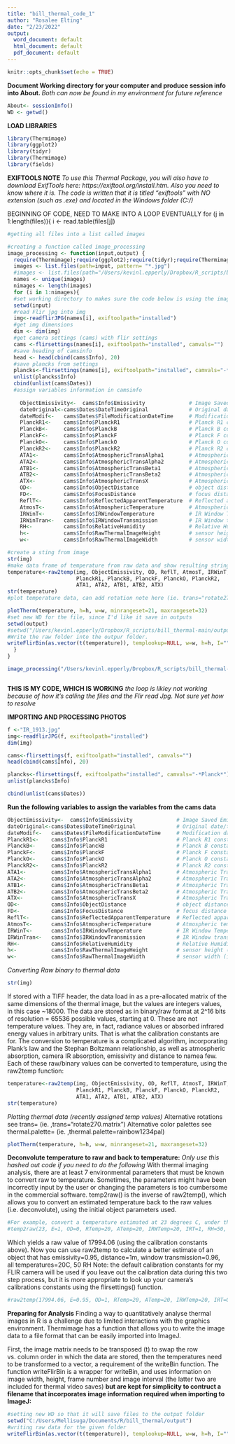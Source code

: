 ```yaml
---
title: "bill_thermal_code_1"
author: "Rosalee Elting"
date: "2/23/2022"
output:
  word_document: default
  html_document: default
  pdf_document: default
---
```


```r
knitr::opts_chunk$set(echo = TRUE)
```
**Document Working directory for your computer and produce session info into About. **
*Both can now be found in my environment for future reference*
```r
About<- sessionInfo()
WD <- getwd()
```

**LOAD LIBRARIES** 
```r
library(Thermimage)
library(ggplot2)
library(tidyr)
library(Thermimage)
library(fields)
```

**EXIFTOOLS NOTE**
*To use this Thermal Package, you will also have to download ExifTools here: https://exiftool.org/install.htm. Also you need to know where it is. The code is written that it is titled "exiftools" with NO extension (such as .exe) and located in the Windows folder (C:/)*

BEGINNING OF CODE, NEED TO MAKE INTO A LOOP EVENTUALLY 
for (j in 1:length(files)){
  i <- read.table(files[j])

```r
#getting all files into a list called images 

#creating a function called image_processing
image_processing <- function(input,output) {
  require(Thermimage);require(ggplot2);require(tidyr);require(Thermimage);require(fields)
  images <- list.files(path=input, pattern= "*.jpg")
  #images <- list.files(path="/Users/kevinl.epperly/Dropbox/R_scripts/bill_thermal-main/input", pattern= "*.jpg")
  names <- unique(images)
  nimages <- length(images)
  for (i in 1:nimages){
  #set working directory to makes sure the code below is using the images in the input folder
  setwd(input)
  #read Flir jpg into img
  img<-readflirJPG(names[i], exiftoolpath="installed")
  #get img dimensions
  dim <- dim(img)
  #get camera settings (cams) with flir settings
  cams <-flirsettings(names[i], exiftoolpath="installed", camvals="")
  #save heading of camsinfo
  head <- head(cbind(cams$Info), 20)
  #save plancks from settings 
  plancks<-flirsettings(names[i], exiftoolpath="installed", camvals="-*Planck*")
  unlist(plancks$Info)
  cbind(unlist(cams$Dates))
  #assign variables information in camsinfo
  
    ObjectEmissivity<-  cams$Info$Emissivity              # Image Saved Emissivity - should be ~0.95 or 0.96
    dateOriginal<-cams$Dates$DateTimeOriginal             # Original date/time extracted from file
    dateModif<-   cams$Dates$FileModificationDateTime     # Modification date/time extracted from file
    PlanckR1<-    cams$Info$PlanckR1                      # Planck R1 constant for camera  
    PlanckB<-     cams$Info$PlanckB                       # Planck B constant for camera  
    PlanckF<-     cams$Info$PlanckF                       # Planck F constant for camera
    PlanckO<-     cams$Info$PlanckO                       # Planck O constant for camera
    PlanckR2<-    cams$Info$PlanckR2                      # Planck R2 constant for camera
    ATA1<-        cams$Info$AtmosphericTransAlpha1        # Atmospheric Transmittance Alpha 1
    ATA2<-        cams$Info$AtmosphericTransAlpha2        # Atmospheric Transmittance Alpha 2
    ATB1<-        cams$Info$AtmosphericTransBeta1         # Atmospheric Transmittance Beta 1
    ATB2<-        cams$Info$AtmosphericTransBeta2         # Atmospheric Transmittance Beta 2
    ATX<-         cams$Info$AtmosphericTransX             # Atmospheric Transmittance X
    OD<-          cams$Info$ObjectDistance                # object distance in metres
    FD<-          cams$Info$FocusDistance                 # focus distance in metres
    ReflT<-       cams$Info$ReflectedApparentTemperature  # Reflected apparent temperature
    AtmosT<-      cams$Info$AtmosphericTemperature        # Atmospheric temperature
    IRWinT<-      cams$Info$IRWindowTemperature           # IR Window Temperature
    IRWinTran<-   cams$Info$IRWindowTransmission          # IR Window transparency
    RH<-          cams$Info$RelativeHumidity              # Relative Humidity
    h<-           cams$Info$RawThermalImageHeight         # sensor height (i.e. image height)
    w<-           cams$Info$RawThermalImageWidth          # sensor width (i.e. image width)

#create a sting from image 
str(img)
#make data frame of temperature from raw data and show resulting string
temperature<-raw2temp(img, ObjectEmissivity, OD, ReflT, AtmosT, IRWinT, IRWinTran, RH,
                      PlanckR1, PlanckB, PlanckF, PlanckO, PlanckR2, 
                      ATA1, ATA2, ATB1, ATB2, ATX)
str(temperature)
#plot temperature data, can add rotation note here (ie. trans="rotate270.matrix") or the color palette (ie.thermal.palette=rainbowpal)

plotTherm(temperature, h=h, w=w, minrangeset=21, maxrangeset=32)
#set new WD for the file, since I'd like it save in outputs
setwd(output)
#setwd("/Users/kevinl.epperly/Dropbox/R_scripts/bill_thermal-main/output")
#Write the raw folder into the outpur folder.
writeFlirBin(as.vector(t(temperature)), templookup=NULL, w=w, h=h, I="", rootname=cams$Info$FileName)
  } 
}

image_processing("/Users/kevinl.epperly/Dropbox/R_scripts/bill_thermal-main/input","/Users/kevinl.epperly/Dropbox/R_scripts/bill_thermal-main/output")
```

```r

```

**THIS IS MY CODE, WHICH IS WORKING**
*the loop is likley not working because of how it's calling the files and the Flir read Jpg. Not sure yet how to resolve* 


**IMPORTING AND PROCESSING PHOTOS**


```r
f <-"IR_1913.jpg"
img<-readflirJPG(f, exiftoolpath="installed")
dim(img)
```

```r
cams<-flirsettings(f, exiftoolpath="installed", camvals="")
head(cbind(cams$Info), 20)
```

```r
plancks<-flirsettings(f, exiftoolpath="installed", camvals="-*Planck*")
unlist(plancks$Info)
```

```r
cbind(unlist(cams$Dates))
```

**Run the following variables to assign the variables from the cams data**
```r
ObjectEmissivity<-  cams$Info$Emissivity              # Image Saved Emissivity - should be ~0.95 or 0.96
dateOriginal<-cams$Dates$DateTimeOriginal             # Original date/time extracted from file
dateModif<-   cams$Dates$FileModificationDateTime     # Modification date/time extracted from file
PlanckR1<-    cams$Info$PlanckR1                      # Planck R1 constant for camera  
PlanckB<-     cams$Info$PlanckB                       # Planck B constant for camera  
PlanckF<-     cams$Info$PlanckF                       # Planck F constant for camera
PlanckO<-     cams$Info$PlanckO                       # Planck O constant for camera
PlanckR2<-    cams$Info$PlanckR2                      # Planck R2 constant for camera
ATA1<-        cams$Info$AtmosphericTransAlpha1        # Atmospheric Transmittance Alpha 1
ATA2<-        cams$Info$AtmosphericTransAlpha2        # Atmospheric Transmittance Alpha 2
ATB1<-        cams$Info$AtmosphericTransBeta1         # Atmospheric Transmittance Beta 1
ATB2<-        cams$Info$AtmosphericTransBeta2         # Atmospheric Transmittance Beta 2
ATX<-         cams$Info$AtmosphericTransX             # Atmospheric Transmittance X
OD<-          cams$Info$ObjectDistance                # object distance in metres
FD<-          cams$Info$FocusDistance                 # focus distance in metres
ReflT<-       cams$Info$ReflectedApparentTemperature  # Reflected apparent temperature
AtmosT<-      cams$Info$AtmosphericTemperature        # Atmospheric temperature
IRWinT<-      cams$Info$IRWindowTemperature           # IR Window Temperature
IRWinTran<-   cams$Info$IRWindowTransmission          # IR Window transparency
RH<-          cams$Info$RelativeHumidity              # Relative Humidity
h<-           cams$Info$RawThermalImageHeight         # sensor height (i.e. image height)
w<-           cams$Info$RawThermalImageWidth          # sensor width (i.e. image width)

```


*Converting Raw binary to thermal data*

```r
str(img)
```
If stored with a TIFF header, the data load in as a pre-allocated matrix of the same dimensions of the thermal image, but the values are integers values, in this case ~18000. The data are stored as in binary/raw format at 2^16 bits of resolution = 65536 possible values, starting at 0. These are not temperature values. They are, in fact, radiance values or absorbed infrared energy values in arbitrary units. That is what the calibration constants are for. The conversion to temperature is a complicated algorithm, incorporating Plank’s law and the Stephan Boltzmann relationship, as well as atmospheric absorption, camera IR absorption, emissivity and distance to namea few. Each of these raw/binary values can be converted to temperature, using the raw2temp function:
```r
temperature<-raw2temp(img, ObjectEmissivity, OD, ReflT, AtmosT, IRWinT, IRWinTran, RH,
                      PlanckR1, PlanckB, PlanckF, PlanckO, PlanckR2, 
                      ATA1, ATA2, ATB1, ATB2, ATX)
str(temperature)      
```
*Plotting thermal data (recently assigned temp values)*
Alternative rotations see trans= (ie. ,trans="rotate270.matrix")
Alternative color palettes see thermal.palette= (ie. ,thermal.palette=rainbow1234pal)
```r
plotTherm(temperature, h=h, w=w, minrangeset=21, maxrangeset=32)

```
**Deconvolute temperature to raw and back to temperature:**
*Only use this hashed out code if you need to do the following*
With thermal imaging analysis, there are at least 7 environmental parameters that must be known to convert raw to temperature. Sometimes, the parameters might have been incorrectly input by the user or changing the parameters is too cumbersome in the commercial software. temp2raw() is the inverse of raw2temp(), which allows you to convert an estimated temperature back to the raw values (i.e. deconvolute), using the initial object parameters used.
```r
#For example, convert a temperature estimated at 23 degrees C, under the default blackbody conditions:
#temp2raw(23, E=1, OD=0, RTemp=20, ATemp=20, IRWTemp=20, IRT=1, RH=50, PR1=21106.77, PB=1501, PF=1, PO=-7340, PR2=0.012545258)
```
Which yields a raw value of 17994.06 (using the calibration constants above). Now you can use raw2temp to calculate a better estimate of an object that has emissivity=0.95, distance=1m, window transmission=0.96, all temperatures=20C, 50 RH
Note: the default calibration constants for my FLIR camera will be used if you leave out the calibration data during this two step process, but it is more appropriate to look up your camera’s calibrations constants using the flirsettings() function.

```r
#raw2temp(17994.06, E=0.95, OD=1, RTemp=20, ATemp=20, IRWTemp=20, IRT=0.96, RH=50, PR1=21106.77, PB=1501, PF=1, PO=-7340, PR2=0.012545258)
```
**Preparing for Analysis**
Finding a way to quantitatively analyse thermal images in R is a challenge due to limited interactions with the graphics environment. Thermimage has a function that allows you to write the image data to a file format that can be easily imported into ImageJ.

First, the image matrix needs to be transposed (t) to swap the row vs. column order in which the data are stored, then the temperatures need to be transformed to a vector, a requirement of the writeBin function. The function writeFlirBin is a wrapper for writeBin, and uses information on image width, height, frame number and image interval (the latter two are included for thermal video saves) **but are kept for simplicity to contruct a filename that incorporates image information required when importing to ImageJ:**

```r
#setting new WD so that it will save files to the output folder
setwd("C:/Users/Mellisuga/Documents/R/bill_thermal/output")
#writing raw data for the given folder
writeFlirBin(as.vector(t(temperature)), templookup=NULL, w=w, h=h, I="", rootname=cams$Info$FileName)
```


